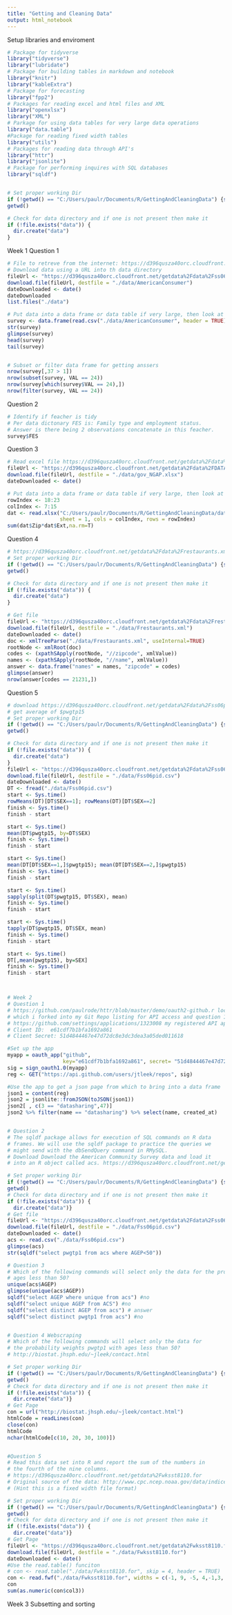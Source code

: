 ```yaml
---
title: "Getting and Cleaning Data"
output: html_notebook
---
```


Setup libraries and enviroment 

```r

# Package for tidyverse 
library("tidyverse")
library("lubridate")
# Package for building tables in markdown and notebook 
library("knitr")
library("kableExtra") 
# Package for forecasting
library("fpp2")
# Packages for reading excel and html files and XML
library("openxlsx")
library("XML")
# Parkage for using data tables for very large data operations
library("data.table")
#Package for reading fixed width tables
library("utils")
# Packages for reading data through API's 
library("httr")
library("jsonlite")
# Package for performing inquires with SQL databases 
library("sqldf")


# Set proper working Dir
if (!getwd() == "C:/Users/paulr/Documents/R/GettingAndCleaningData") {setwd("./GettingAndCleaningData")}
getwd()

# Check for data directory and if one is not present then make it
if (!file.exists("data")) {
  dir.create("data")
}
```


Week 1
  Question 1

```r

# File to retreve from the internet: https://d396qusza40orc.cloudfront.net/getdata%2Fdata%2Fss06hid.csv
# Download data using a URL into th data directory
fileUrl <- "https://d396qusza40orc.cloudfront.net/getdata%2Fdata%2Fss06hid.csv"
download.file(fileUrl, destfile = "./data/AmericanConsumer")
dateDownloaded <- date()
dateDownloaded
list.files("./data")

# Put data into a data frame or data table if very large, then look at the data 
survey <- data.frame(read.csv("./data/AmericanConsumer", header = TRUE))
str(survey)
glimpse(survey)
head(survey)
tail(survey)


# Subset or filter data frame for getting anssers
nrow(survey[,37 > 1])
nrow(subset(survey, VAL == 24))
nrow(survey[which(survey$VAL == 24),])
nrow(filter(survey, VAL == 24))
```

  Question 2
```r
# Identify if feacher is tidy
# Per data dictonary FES is: Family type and employment status. 
# Answer is there being 2 observations concatenate in this feacher. 
survey$FES
```

  Question 3
```r
# Read excel file https://d396qusza40orc.cloudfront.net/getdata%2Fdata%2FDATA.gov_NGAP.xlsx into a variable names dat
fileUrl <- "https://d396qusza40orc.cloudfront.net/getdata%2Fdata%2FDATA.gov_NGAP.xlsx"
download.file(fileUrl, destfile = "./data/gov_NGAP.xlsx")
dateDownloaded <- date()

# Put data into a data frame or data table if very large, then look at the data 
rowIndex <- 18:23
colIndex <- 7:15
dat <- read.xlsx("C:/Users/paulr/Documents/R/GettingAndCleaningData/data/gov_NGAP.xlsx", 
                 sheet = 1, cols = colIndex, rows = rowIndex)
sum(dat$Zip*dat$Ext,na.rm=T)
```

  Question 4
```r
# https://d396qusza40orc.cloudfront.net/getdata%2Fdata%2Frestaurants.xml
# Set proper working Dir
if (!getwd() == "C:/Users/paulr/Documents/R/GettingAndCleaningData") {setwd("./GettingAndCleaningData")}
getwd()

# Check for data directory and if one is not present then make it
if (!file.exists("data")) {
  dir.create("data")
}

# Get file 
fileUrl <- "https://d396qusza40orc.cloudfront.net/getdata%2Fdata%2Frestaurants.xml"
download.file(fileUrl, destfile = "./data/Frestaurants.xml")
dateDownloaded <- date()
doc <- xmlTreeParse("./data/Frestaurants.xml", useInternal=TRUE)
rootNode <- xmlRoot(doc)
codes <- (xpathSApply(rootNode, "//zipcode", xmlValue))
names <- (xpathSApply(rootNode, "//name", xmlValue))
answer <- data.frame("names" = names, "zipcode" = codes)
glimpse(answer)
nrow(answer[codes == 21231,])
```

Question 5
```r
# download https://d396qusza40orc.cloudfront.net/getdata%2Fdata%2Fss06pid.csv store in DT
# get average of $pwgtp15
# Set proper working Dir
if (!getwd() == "C:/Users/paulr/Documents/R/GettingAndCleaningData") {setwd("./GettingAndCleaningData")}
getwd()

# Check for data directory and if one is not present then make it
if (!file.exists("data")) {
  dir.create("data")
}
fileUrl <- "https://d396qusza40orc.cloudfront.net/getdata%2Fdata%2Fss06pid.csv"
download.file(fileUrl, destfile = "./data/Fss06pid.csv")
dateDownloaded <- date()
DT <- fread("./data/Fss06pid.csv")
start <- Sys.time()
rowMeans(DT)[DT$SEX==1]; rowMeans(DT)[DT$SEX==2]
finish <- Sys.time()
finish - start 

start <- Sys.time()
mean(DT$pwgtp15, by=DT$SEX)
finish <- Sys.time()
finish - start 

start <- Sys.time()
mean(DT[DT$SEX==1,]$pwgtp15); mean(DT[DT$SEX==2,]$pwgtp15)
finish <- Sys.time()
finish - start 

start <- Sys.time()
sapply(split(DT$pwgtp15, DT$SEX), mean)
finish <- Sys.time()
finish - start 

start <- Sys.time()
tapply(DT$pwgtp15, DT$SEX, mean)
finish <- Sys.time()
finish - start 

start <- Sys.time()
DT[,mean(pwgtp15), by=SEX]
finish <- Sys.time()
finish - start 



# Week 2
# Question 1 
# https://github.com/paulrode/httr/blob/master/demo/oauth2-github.r location of demo 
# which i forked into my Git Repo listing for API access and question 1
# https://github.com/settings/applications/1323008 my registered API app
# Client ID:  e61cdf7b1bfa1692a861
# Client Secret: 51d4844467e47d72dc8e3dc3dea3a05ded011618

#Set up the app
myapp = oauth_app("github", 
                  key="e61cdf7b1bfa1692a861", secret= "51d4844467e47d72dc8e3dc3dea3a05ded011618")
sig = sign_oauth1.0(myapp)
reg <- GET("https://api.github.com/users/jtleek/repos", sig)

#Use the app to get a json page from which to bring into a data frame 
json1 = content(reg)
json2 = jsonlite::fromJSON(toJSON(json1))
json2[ , c(3 == "datasharing",47)]
json2 %>% filter(name == "datasharing") %>% select(name, created_at)


# Question 2
# The sqldf package allows for execution of SQL commands on R data 
# frames. We will use the sqldf package to practice the queries we 
# might send with the dbSendQuery command in RMySQL.
# Download Download the American Community Survey data and load it 
# into an R object called acs. https://d396qusza40orc.cloudfront.net/getdata%2Fdata%2Fss06pid.csv

# Set proper working Dir
if (!getwd() == "C:/Users/paulr/Documents/R/GettingAndCleaningData") {setwd("./GettingAndCleaningData")}
getwd()
# Check for data directory and if one is not present then make it
if (!file.exists("data")) {
  dir.create("data")}
# Get file
fileUrl <- "https://d396qusza40orc.cloudfront.net/getdata%2Fdata%2Fss06pid.csv"
download.file(fileUrl, destfile = "./data/Fss06pid.csv")
dateDownloaded <- date()
acs <- read.csv("./data/Fss06pid.csv")
glimpse(acs)
str(sqldf("select pwgtp1 from acs where AGEP<50"))

# Question 3
# Which of the following commands will select only the data for the probability weights pwgtp1 with 
# ages less than 50?
unique(acs$AGEP)
glimpse(unique(acs$AGEP))
sqldf("select AGEP where unique from acs") #no
sqldf("select unique AGEP from ACS") #no
sqldf("select distinct AGEP from acs") # answer
sqldf("select distinct pwgtp1 from acs") #no


# Question 4 Webscraping 
# Which of the following commands will select only the data for 
# the probability weights pwgtp1 with ages less than 50?
# http://biostat.jhsph.edu/~jleek/contact.html

# Set proper working Dir
if (!getwd() == "C:/Users/paulr/Documents/R/GettingAndCleaningData") {setwd("./GettingAndCleaningData")}
getwd()
# Check for data directory and if one is not present then make it
if (!file.exists("data")) {
  dir.create("data")}
# Get Page
con = url("http://biostat.jhsph.edu/~jleek/contact.html")
htmlCode = readLines(con)
close(con)
htmlCode
nchar(htmlCode[c(10, 20, 30, 100)])


#Question 5 
# Read this data set into R and report the sum of the numbers in 
# the fourth of the nine columns.
# https://d396qusza40orc.cloudfront.net/getdata%2Fwksst8110.for
# Original source of the data: http://www.cpc.ncep.noaa.gov/data/indices/wksst8110.for
# (Hint this is a fixed width file format)

# Set proper working Dir
if (!getwd() == "C:/Users/paulr/Documents/R/GettingAndCleaningData") {setwd("./GettingAndCleaningData")}
getwd()
# Check for data directory and if one is not present then make it
if (!file.exists("data")) {
  dir.create("data")}
# Get Page
fileUrl <- "https://d396qusza40orc.cloudfront.net/getdata%2Fwksst8110.for"
download.file(fileUrl, destfile = "./data/Fwksst8110.for")
dateDownloaded <- date()
#Use the read.table() funciton
# con <- read.table("./data/Fwksst8110.for", skip = 4, header = TRUE)
con <- read.fwf("./data/Fwksst8110.for", widths = c(-1, 9, -5, 4,-1,3, -5, 4,-1,3, -5, 4,-1,3, -5, 4,-1,3), col.names = c("week", "col1", "col2", "col3", "col4", "col5", "col6", "col7","col8"), strip.white = TRUE, skip = 4)
con
sum(as.numeric(con$col3))
```

Week 3 Subsetting and sorting 
